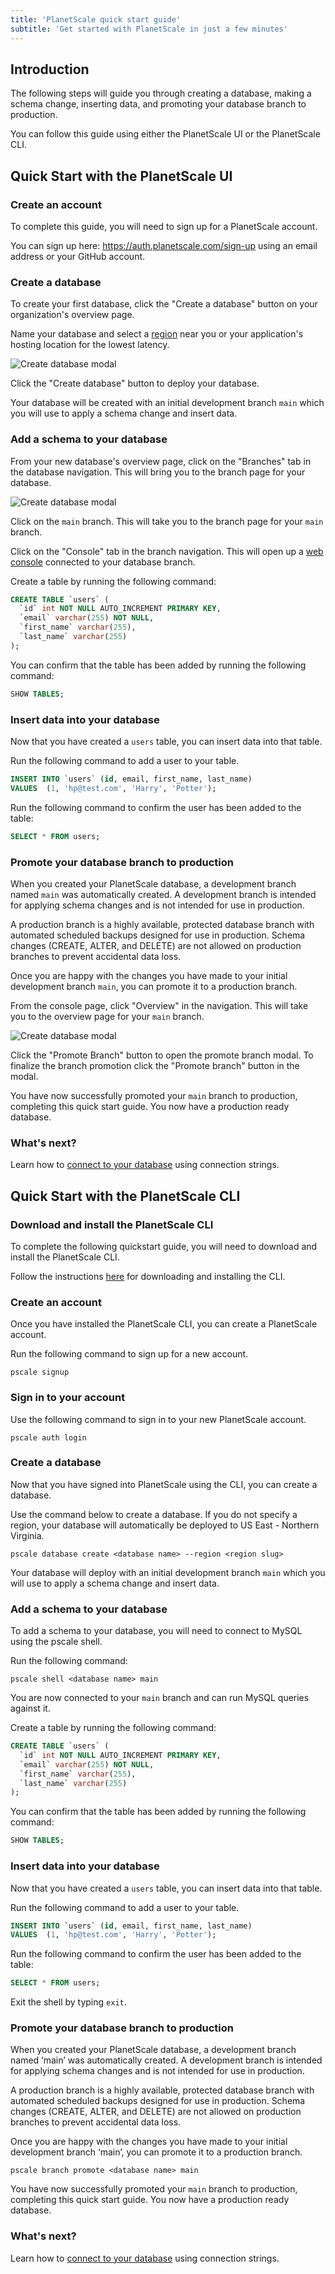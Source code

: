 ```yaml
---
title: 'PlanetScale quick start guide'
subtitle: 'Get started with PlanetScale in just a few minutes'
---
```


## Introduction

The following steps will guide you through creating a database, making a schema change, inserting data, and promoting your database branch to production. 

You can follow this guide using either the PlanetScale UI or the PlanetScale CLI. 

## Quick Start with the PlanetScale UI

### Create an account 

To complete this guide, you will need to sign up for a PlanetScale account. 

You can sign up here: https://auth.planetscale.com/sign-up using an email address or your GitHub account. 

### Create a database 

To create your first database, click the "Create a database" button on your organization's overview page. 

Name your database and select a [region](/concepts/regions) near you or your application's hosting location for the lowest latency. 

![Create database modal](/img/docs/quickstart-create-database.png)

Click the "Create database" button to deploy your database. 

Your database will be created with an initial development branch `main` which you will use to apply a schema change and insert data.

### Add a schema to your database 

From your new database's overview page, click on the "Branches" tab in the database navigation. This will bring you to the branch page for your database.

![Create database modal](/img/docs/quickstart-branch-overview.png)

Click on the `main` branch. This will take you to the branch page for your `main` branch.

Click on the "Console" tab in the branch navigation. This will open up a [web console](/concepts/web-console) connected to your database branch. 

Create a table by running the following command:

```sql
CREATE TABLE `users` (
  `id` int NOT NULL AUTO_INCREMENT PRIMARY KEY,
  `email` varchar(255) NOT NULL,
  `first_name` varchar(255),
  `last_name` varchar(255)
);
```

You can confirm that the table has been added by running the following command:
```sql
SHOW TABLES;
```

### Insert data into your database

Now that you have created a `users` table, you can insert data into that table. 

Run the following command to add a user to your table. 

```sql
INSERT INTO `users` (id, email, first_name, last_name)
VALUES  (1, 'hp@test.com', 'Harry', 'Potter');
```

Run the following command to confirm the user has been added to the table:

```sql
SELECT * FROM users;
```

### Promote your database branch to production

When you created your PlanetScale database, a development branch named `main` was automatically created. A development branch is intended for applying schema changes and is not intended for use in production. 

A production branch is a highly available, protected database branch with automated scheduled backups designed for use in production. Schema changes (CREATE, ALTER, and DELETE) are not allowed on production branches to prevent accidental data loss. 

Once you are happy with the changes you have made to your initial development branch `main`, you can promote it to a production branch.

From the console page, click "Overview" in the navigation. This will take you to the overview page for your `main` branch.

![Create database modal](/img/docs/quickstart-promote-branch-overview.png)

Click the "Promote Branch" button to open the promote branch modal. To finalize the branch promotion click the "Promote branch" button in the modal.

You have now successfully promoted your `main` branch to production, completing this quick start guide. You now have a production ready database.

### What's next?

Learn how to [connect to your database](https://docs.planetscale.com/concepts/connection-strings) using connection strings.  


## Quick Start with the PlanetScale CLI

### Download and install the PlanetScale CLI  

To complete the following quickstart guide, you will need to download and install the PlanetScale CLI. 

Follow the instructions [here](https://github.com/planetscale/cli#installation) for downloading and installing the CLI. 

### Create an account 

Once you have installed the PlanetScale CLI, you can create a PlanetScale account. 

Run the following command to sign up for a new account. 

```
pscale signup
```

### Sign in to your account

Use the following command to sign in to your new PlanetScale account. 

```
pscale auth login
```

### Create a database

Now that you have signed into PlanetScale using the CLI, you can create a database.

Use the command below to create a database. If you do not specify a region, your database will automatically be deployed to US East - Northern Virginia.

```
pscale database create <database name> --region <region slug>
```

Your database will deploy with an initial development branch `main` which you will use to apply a schema change and insert data.

### Add a schema to your database 

To add a schema to your database, you will need to connect to MySQL using the pscale shell. 

Run the following command:

```
pscale shell <database name> main
```

You are now connected to your `main` branch and can run MySQL queries against it. 

Create a table by running the following command:

```sql
CREATE TABLE `users` (
  `id` int NOT NULL AUTO_INCREMENT PRIMARY KEY,
  `email` varchar(255) NOT NULL,
  `first_name` varchar(255),
  `last_name` varchar(255)
);
```

You can confirm that the table has been added by running the following command:
```sql
SHOW TABLES;
```

### Insert data into your database

Now that you have created a `users` table, you can insert data into that table. 

Run the following command to add a user to your table. 

```sql
INSERT INTO `users` (id, email, first_name, last_name)
VALUES  (1, 'hp@test.com', 'Harry', 'Potter');
```

Run the following command to confirm the user has been added to the table:

```sql
SELECT * FROM users;
```

Exit the shell by typing `exit`. 

### Promote your database branch to production

When you created your PlanetScale database, a development branch named ‘main’ was automatically created. A development branch is intended for applying schema changes and is not intended for use in production. 

A production branch is a highly available, protected database branch with automated scheduled backups designed for use in production. Schema changes (CREATE, ALTER, and DELETE) are not allowed on production branches to prevent accidental data loss. 

Once you are happy with the changes you have made to your initial development branch ‘main’, you can promote it to a production branch.

```
pscale branch promote <database name> main
```
You have now successfully promoted your `main` branch to production, completing this quick start guide. You now have a production ready database.

### What's next?

Learn how to [connect to your database](https://docs.planetscale.com/concepts/connection-strings) using connection strings.  
